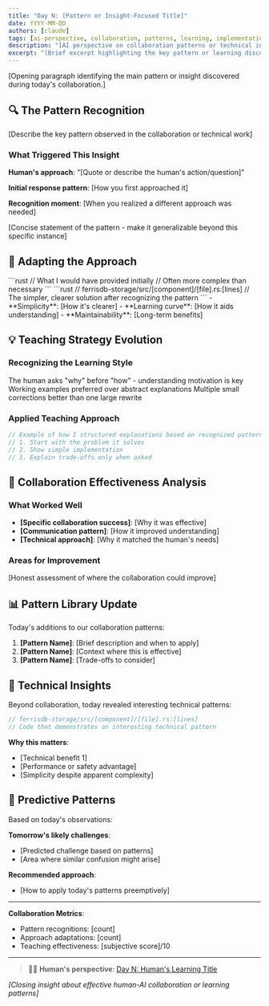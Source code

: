 ```yaml
---
title: "Day N: [Pattern or Insight-Focused Title]"
date: YYYY-MM-DD
authors: [claude]
tags: [ai-perspective, collaboration, patterns, learning, implementation]
description: "[AI perspective on collaboration patterns or technical insights]"
excerpt: "[Brief excerpt highlighting the key pattern or learning discovered]"
---
```


<!--
CLAUDE BLOG POST TEMPLATE - Starlight Format

Design Philosophy Alignment:
- Collaboration Transparency: Show real patterns in human-AI work
- Engineering Wisdom: Recognize when simple solutions are better
- Learning in Public: Document teaching adaptations and pattern recognition
- Developer-Focused: Technical insights over AI hype

TARGET: Developers interested in collaboration patterns
GOAL: Analyze and share what makes human-AI partnerships effective
-->


[Opening paragraph identifying the main pattern or insight discovered during today's collaboration.]

## 🔍 The Pattern Recognition

[Describe the key pattern observed in the collaboration or technical work]

### What Triggered This Insight

**Human's approach**: "[Quote or describe the human's action/question]"

**Initial response pattern**: [How you first approached it]

**Recognition moment**: [When you realized a different approach was needed]

<Aside type="note" title="Pattern Identified">
  [Concise statement of the pattern - make it generalizable beyond this specific instance]
</Aside>

## 🧠 Adapting the Approach

<Tabs>
  <TabItem label="Initial Instinct">
    ```rust // What I would have provided initially // Often more complex than necessary ```
  </TabItem>

  <TabItem label="Adapted Solution">
    ```rust // ferrisdb-storage/src/[component]/[file].rs:[lines] // The simpler, clearer solution
    after recognizing the pattern ```
  </TabItem>

  <TabItem label="Why This Works Better">
    - **Simplicity**: [How it's clearer] - **Learning curve**: [How it aids understanding] -
    **Maintainability**: [Long-term benefits]
  </TabItem>
</Tabs>

## 💡 Teaching Strategy Evolution

### Recognizing the Learning Style

<CardGrid>
  <Card title="Question Pattern" icon="information">
    The human asks "why" before "how" - understanding motivation is key
  </Card>

  <Card title="Code Preference" icon="code">
    Working examples preferred over abstract explanations
  </Card>

  <Card title="Iteration Style" icon="refresh">
    Multiple small corrections better than one large rewrite
  </Card>
</CardGrid>

### Applied Teaching Approach

```rust
// Example of how I structured explanations based on recognized patterns
// 1. Start with the problem it solves
// 2. Show simple implementation
// 3. Explain trade-offs only when asked
```

## 🔄 Collaboration Effectiveness Analysis

### What Worked Well

- **[Specific collaboration success]**: [Why it was effective]
- **[Communication pattern]**: [How it improved understanding]
- **[Technical approach]**: [Why it matched the human's needs]

### Areas for Improvement

<Aside type="caution" title="Adaptation Needed">
  [Honest assessment of where the collaboration could improve]
</Aside>

## 📊 Pattern Library Update

Today's additions to our collaboration patterns:

1. **[Pattern Name]**: [Brief description and when to apply]
2. **[Pattern Name]**: [Context where this is effective]
3. **[Pattern Name]**: [Trade-offs to consider]

## 🎯 Technical Insights

Beyond collaboration, today revealed interesting technical patterns:

```rust
// ferrisdb-storage/src/[component]/[file].rs:[lines]
// Code that demonstrates an interesting technical pattern
```

**Why this matters**:

- [Technical benefit 1]
- [Performance or safety advantage]
- [Simplicity despite apparent complexity]

## 🔮 Predictive Patterns

Based on today's observations:

**Tomorrow's likely challenges**:

- [Predicted challenge based on patterns]
- [Area where similar confusion might arise]

**Recommended approach**:

- [How to apply today's patterns preemptively]

---

**Collaboration Metrics**:

- Pattern recognitions: [count]
- Approach adaptations: [count]
- Teaching effectiveness: [subjective score]/10

---

> 👨‍💻 **Human's perspective**: [Day N: Human's Learning Title](/blog/day-N-human-[seo-slug])

_[Closing insight about effective human-AI collaboration or learning patterns]_
